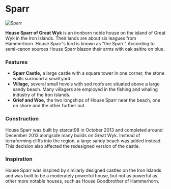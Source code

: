 

# Sparr

<Image src="https://cdn.sanity.io/images/1as7cn02/production/6d7cac6e756bd3195c927e094f65c61e796b3138-1280x720.png?w=976&h=350&fit=crop&crop=center&auto=format" alt="Sparr" width={976} height={350}  />

<ProjectDetails
  floatRight
  region="Iron Islands"
  house="House Sparr"
  type="Castle"
  status="Completed"
  warp="/warp sparr"
  projectLead="starcat98"
  dateStarted="October 12, 2013"
  dateCompleted="October 12, 2013"
/>

**House Sparr of Great Wyk** is an ironborn noble house on the island of Great Wyk in the Iron Islands. Their lands are about six leagues from Hammerhorn. House Sparr's lord is known as "the Sparr." According to semi-canon sources House Sparr blazon their arms with oak saltire on blue.

### Features

* **Sparr Castle,** a large castle with a square tower in one corner, the stone walls surround a small yard.
* **Village,** several small hovels with sod roofs are situated above a large sandy beach. Many villagers are employed in the fishing and whaling industry of the Iron Islands.
* **Grief and Woe,** the two longships of House Sparr near the beach, one on shore and the other further out.

### Construction

House Sparr was built by starcat98 in October 2013 and completed around December 2013 alongside many builds on Great Wyk. Instead of terraforming cliffs into the region, a large sandy beach was added instead. This decision also affected the redesigned version of the castle.

### Inspiration

House Sparr was inspired by similarly designed castles on the Iron Islands and was built to be a moderately powerful house, but not as powerful as other more notable houses, such as House Goodbrother of Hammerhorn.